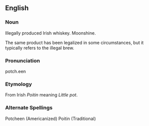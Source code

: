 ==English==
===Noun===
Illegally produced Irish whiskey.  Moonshine.
<P>
The same product has been legalized in some circumstances, but it typically refers to the illegal brew.
===Pronunciation===
potch.een

===Etymology===
From Irish ''Poitin'' meaning ''Little pot''.

===Alternate Spellings===
Potcheen (Americanized)
Poitin  (Traditional)